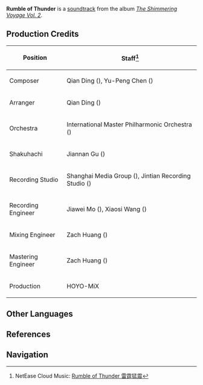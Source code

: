 {{Soundtrack Infobox
|title          =
|image          = The Shimmering Voyage Vol 2.png
|album          = The Shimmering Voyage Vol. 2
|disc           = 3
|number         = 35
|featured       =
|featured2      =
|featured3      =
|featured_disc  =
|featured_disc2 =
|featured_disc3 =
|youtube_id     = rnw5FbwVn_A
|spotify_id     = 3HHy1kkb4FBxWw9ypIuRJs
|played_in      = Story Quest
|during         = Animated cutscene in ''[[Radiant Sakura]]''
|domain         =
|previous       = Bravery and Tenderness
|next           = Roots of Tranquil Eternity
}}
'''Rumble of Thunder''' is a [[soundtrack]] from the album ''[[The Shimmering Voyage Vol. 2]]''.

==Production Credits==
{| class="wikitable" style="text-align:left; height:0.5em"
! Position
! Staff<ref>NetEase Cloud Music: [https://music.163.com/#/song?id=1973622681 Rumble of Thunder 雷霆猛震]</ref>
|-
! Composer
| Qian Ding ({{zh|丁谦}}), Yu-Peng Chen ({{zh|陈致逸 }})
|-
! Arranger
| Qian Ding ({{zh|丁谦}})
|-
! Orchestra
| International Master Philharmonic Orchestra ({{zh|国际首席爱乐乐团}})
|-
! Shakuhachi
| Jiannan Gu ({{zh|顾剑楠}})
|-
! Recording Studio
| Shanghai Media Group ({{zh|上海广播大厦}}), Jintian Recording Studio ({{zh|金田录音棚}})
|-
! Recording Engineer
| Jiawei Mo ({{zh|莫家伟}}), Xiaosi Wang ({{zh|王小四}})
|-
! Mixing Engineer
| Zach Huang ({{zh|黄巍}})
|-
! Mastering Engineer
| Zach Huang ({{zh|黄巍}})
|-
! Production
| HOYO-MiX
|}
<!--
==Videos==
<gallery>
</gallery>

==Trivia==
-->
==Other Languages==
{{Other Languages
|en      = Rumble of Thunder
|zhs     = 雷霆猛震
|zhs_rm  = Léitíng Měng Zhèn
|zhs_tl  =
|ja      = 雷霆猛震
|ja_rm   = Raitei Moushin
|ja_tl   = Tremor of Thunder
|tr      = 
|tr_tl   = 
|it      = 
|it_tl   = 
}}

==References==
{{Reflist}}

==Navigation==
{{Soundtrack Navbox|The Shimmering Voyage}}
